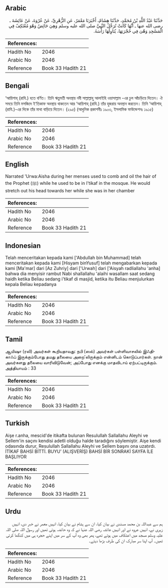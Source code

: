 ## Arabic


<div dir="rtl" lang="ar" style={{fontSize:'larger',backgroundColor:'#f8f9fa',padding:20}}>
حَدَّثَنَا عَبْدُ اللَّهِ بْنُ مُحَمَّدٍ، حَدَّثَنَا هِشَامٌ، أَخْبَرَنَا مَعْمَرٌ، عَنِ الزُّهْرِيِّ، عَنْ عُرْوَةَ، عَنْ عَائِشَةَ ـ رضى الله عنها ـ أَنَّهَا كَانَتْ تُرَجِّلُ النَّبِيَّ صلى الله عليه وسلم وَهِيَ حَائِضٌ وَهْوَ مُعْتَكِفٌ فِي الْمَسْجِدِ وَهْىَ فِي حُجْرَتِهَا، يُنَاوِلُهَا رَأْسَهُ‏.‏
</div>
<div style={{backgroundColor:'#f8f9fa',padding:20, marginBottom: 10}}><table> <thead> <tr> <th>References:</th> <th></th> </tr> </thead> <tbody><tr><td>Hadith No</td><td>2046</td></tr><tr><td>Arabic No</td><td>2046</td></tr><tr><td>Reference</td><td>Book 33 Hadith 21</td></tr></tbody></table></div>

## Bengali


<div dir="ltr" lang="bn" style={{fontSize:'larger',backgroundColor:'#f8f9fa',padding:20}}>
‘আয়িশাহ্ (রাযি.) হতে বর্ণিত। তিনি ঋতুমতী অবস্থায় নবী সাল্লাল্লাহু আলাইহি ওয়াসাল্লাম -এর চুল আঁচড়িয়ে দিতেন। ঐ সময়ে তিনি মসজিদে ই‘তিকাফ অবস্থায় থাকতেন আর ‘আয়িশাহ্ (রাযি.) তাঁর হুজরায় অবস্থান করতেন। তিনি ‘আয়িশাহ্ (রাযি.)-এর দিকে তাঁর মাথা বাড়িয়ে দিতেন। (২৯৫) (আধুনিক প্রকাশনীঃ ১৯০৩, ইসলামিক ফাউন্ডেশনঃ ১৯১৫)
</div>
<div style={{backgroundColor:'#f8f9fa',padding:20, marginBottom: 10}}><table> <thead> <tr> <th>References:</th> <th></th> </tr> </thead> <tbody><tr><td>Hadith No</td><td>2046</td></tr><tr><td>Arabic No</td><td>2046</td></tr><tr><td>Reference</td><td>Book 33 Hadith 21</td></tr></tbody></table></div>

## English


<div dir="ltr" lang="en" style={{fontSize:'larger',backgroundColor:'#f8f9fa',padding:20}}>
Narrated 'Urwa:Aisha during her menses used to comb and oil the hair of the Prophet (ﷺ) while he used to be in I'tikaf in the mosque. He would stretch out his head towards her while she was in her chamber
</div>
<div style={{backgroundColor:'#f8f9fa',padding:20, marginBottom: 10}}><table> <thead> <tr> <th>References:</th> <th></th> </tr> </thead> <tbody><tr><td>Hadith No</td><td>2046</td></tr><tr><td>Arabic No</td><td>2046</td></tr><tr><td>Reference</td><td>Book 33 Hadith 21</td></tr></tbody></table></div>

## Indonesian


<div dir="ltr" lang="id" style={{fontSize:'larger',backgroundColor:'#f8f9fa',padding:20}}>
Telah menceritakan kepada kami ['Abdullah bin Muhammad] telah menceritakan kepada kami [Hisyam binYusuf] telah mengabarkan kepada kami [Ma'mar] dari [Az Zuhriy] dari ['Urwah] dari ['Aisyah radliallahu 'anha] bahwa dia menyisir rambut Nabi shallallahu 'alaihi wasallam saat sedang haidh ketika Beliau sedang i'tikaf di masjid, ketika itu Beliau menjulurkan kepala Beliau kepadanya
</div>
<div style={{backgroundColor:'#f8f9fa',padding:20, marginBottom: 10}}><table> <thead> <tr> <th>References:</th> <th></th> </tr> </thead> <tbody><tr><td>Hadith No</td><td>2046</td></tr><tr><td>Arabic No</td><td>2046</td></tr><tr><td>Reference</td><td>Book 33 Hadith 21</td></tr></tbody></table></div>

## Tamil


<div dir="ltr" lang="ta" style={{fontSize:'larger',backgroundColor:'#f8f9fa',padding:20}}>
ஆயிஷா (ரலி) அவர்கள் கூறியதாவது: நபி (ஸல்) அவர்கள் பள்ளிவாசலில் இஃதிகாஃப் இருக்கும்போது தமது தலையை அறை’லிருக்கும் என்னிடம் கொடுப்பார்கள். நான் அவர்களது தலையை வாரிவிடுவேன்; அப்போது எனக்கு மாதவிடாய் ஏற்பட்டிருக்கும். அத்தியாயம் : 33
</div>
<div style={{backgroundColor:'#f8f9fa',padding:20, marginBottom: 10}}><table> <thead> <tr> <th>References:</th> <th></th> </tr> </thead> <tbody><tr><td>Hadith No</td><td>2046</td></tr><tr><td>Arabic No</td><td>2046</td></tr><tr><td>Reference</td><td>Book 33 Hadith 21</td></tr></tbody></table></div>

## Turkish


<div dir="ltr" lang="tr" style={{fontSize:'larger',backgroundColor:'#f8f9fa',padding:20}}>
Aişe r.anha, mescid'de itikafta bulunan Resulullah Sallallahu Aleyhi ve Sellem'in saçını kendisi adetli olduğu halde taradığını söylemiştir. Aişe kendi odasında durur, Resulullah Sallallahu Aleyhi ve Sellem başını ona uzatırdı. İTİKAF BAHSİ BİTTİ. BUYU’ (ALIŞVERİŞ) BAHSİ BİR SONRAKİ SAYFA İLE BAŞLIYOR
</div>
<div style={{backgroundColor:'#f8f9fa',padding:20, marginBottom: 10}}><table> <thead> <tr> <th>References:</th> <th></th> </tr> </thead> <tbody><tr><td>Hadith No</td><td>2046</td></tr><tr><td>Arabic No</td><td>2046</td></tr><tr><td>Reference</td><td>Book 33 Hadith 21</td></tr></tbody></table></div>

## Urdu


<div dir="rtl" lang="ur" style={{fontSize:'larger',backgroundColor:'#f8f9fa',padding:20}}>
ہم سے عبداللہ بن محمد مسندی نے بیان کیا، ان سے ہشام نے بیان کیا، انہیں معمر نے خبر دی، انہیں زہری نے، انہیں عروہ نے اور انہیں عائشہ رضی اللہ عنہا نے کہ وہ حائضہ ہوتی تھیں اور رسول اللہ صلی اللہ علیہ وسلم مسجد میں اعتکاف میں ہوتے تھے، پھر بھی وہ آپ کے سر میں اپنے حجرہ ہی میں کنگھا کرتی تھیں۔ آپ اپنا سر مبارک ان کی طرف بڑھا دیتے۔
</div>
<div style={{backgroundColor:'#f8f9fa',padding:20, marginBottom: 10}}><table> <thead> <tr> <th>References:</th> <th></th> </tr> </thead> <tbody><tr><td>Hadith No</td><td>2046</td></tr><tr><td>Arabic No</td><td>2046</td></tr><tr><td>Reference</td><td>Book 33 Hadith 21</td></tr></tbody></table></div>
